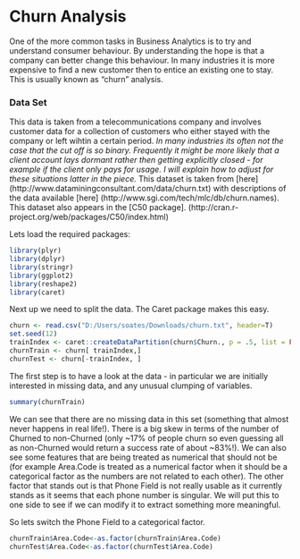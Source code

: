 Churn Analysis
========================================================

One of the more common tasks in Business Analytics is to try and understand consumer behaviour. By understanding the hope is that a company can better change this behaviour. In many industries it is more expensive to find a new customer then to entice an existing one to stay. This is usually known as "churn" analysis.

### Data Set

This data is taken from a telecommunications company and involves customer data for a collection of customers who either stayed with the company or left wihtin a certain period. <i>In many industries its often not the case that the cut off is so binary. Frequently it might be more likely that a client account lays dormant rather then getting explicitly closed - for example if the client only pays for usage. I will explain how to adjust for these situations latter in the piece.</i> This dataset is taken from [here] (http://www.dataminingconsultant.com/data/churn.txt) with descriptions of the data available [here] (http://www.sgi.com/tech/mlc/db/churn.names). This dataset also appears in the [C50 package]. (http://cran.r-project.org/web/packages/C50/index.html)

Lets load the required packages:

```r
library(plyr)
library(dplyr)
library(stringr)
library(ggplot2)
library(reshape2)
library(caret)
```

Next up we need to split the data. The Caret package makes this easy.

```r
churn <- read.csv("D:/Users/soates/Downloads/churn.txt", header=T)
set.seed(12)
trainIndex <- caret::createDataPartition(churn$Churn., p = .5, list = FALSE, times = 1)
churnTrain <- churn[ trainIndex,]
churnTest <- churn[-trainIndex, ]
```
The first step is to have a look at the data - in particular we are initially interested in missing data, and any unusual clumping of variables.

```r
summary(churnTrain)
```

We can see that there are no missing data in this set (something that almost never happens in real life!). There is a big skew in terms of the number of Churned to non-Churned (only ~17% of people churn so even guessing all as non-Churned would return a success rate of about ~83%!). We can also see some features that are being treated as numerical that should not be (for example Area.Code is treated as a numerical factor when it should be a categorical factor as the numbers are not related to each other). The other factor that stands out is that Phone Field is not really usable as it currently stands as it seems that each phone number is singular. We will put this to one side to see if we can modify it to extract something more meaningful.

So lets switch the Phone Field to a categorical factor.

```r
churnTrain$Area.Code<-as.factor(churnTrain$Area.Code)
churnTest$Area.Code<-as.factor(churnTest$Area.Code)
```



<script>
  (function(i,s,o,g,r,a,m){i['GoogleAnalyticsObject']=r;i[r]=i[r]||function(){
  (i[r].q=i[r].q||[]).push(arguments)},i[r].l=1*new Date();a=s.createElement(o),
  m=s.getElementsByTagName(o)[0];a.async=1;a.src=g;m.parentNode.insertBefore(a,m)
  })(window,document,'script','//www.google-analytics.com/analytics.js','ga');

  ga('create', 'UA-52218028-1', 'srepho.github.io');
  ga('send', 'pageview');

</script>

